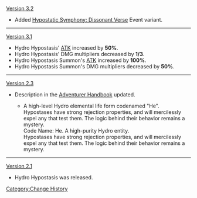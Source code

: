 [[Version 3.2]]
* Added [[Hypostatic Symphony: Dissonant Verse]] Event variant.
----
[[Version 3.1]]
* Hydro Hypostasis' [[ATK]] increased by '''50%'''.
* Hydro Hypostasis' DMG multipliers decreased by '''1/3'''.
* Hydro Hypostasis Summon's [[ATK]] increased by '''100%'''.
* Hydro Hypostasis Summon's DMG multipliers decreased by '''50%'''.
----
[[Version 2.3]]
* Description in the [[Adventurer Handbook]] updated.
** {{Color|Old description:}} <span class="bg-highlight">A high-level Hydro elemental life form codenamed "He".</span><br />Hypostases have strong rejection properties, and will mercilessly expel any that test them. The logic behind their behavior remains a mystery.<br />{{Color|New description:}} <span class="bg-highlight">Code Name: He. A high-purity Hydro entity.</span><br />Hypostases have strong rejection properties, and will mercilessly expel any that test them. The logic behind their behavior remains a mystery.
----
[[Version 2.1]]
* Hydro Hypostasis was released.
<noinclude>[[Category:Change History]]</noinclude>